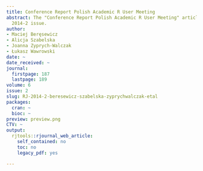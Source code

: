 ```yaml
---
title: Conference Report Polish Academic R User Meeting
abstract: The "Conference Report Polish Academic R User Meeting" article from the
  2014-2 issue.
author:
- Maciej Beręsewicz
- Alicja Szabelska
- Joanna Zyprych-Walczak
- Łukasz Wawrowski
date: ~
date_received: ~
journal:
  firstpage: 187
  lastpage: 189
volume: 6
issue: 2
slug: RJ-2014-2-beresewicz-szabelska-zyprychwalczak-etal
packages:
  cran: ~
  bioc: ~
preview: preview.png
CTV: ~
output:
  rjtools::rjournal_web_article:
    self_contained: no
    toc: no
    legacy_pdf: yes

---
```

